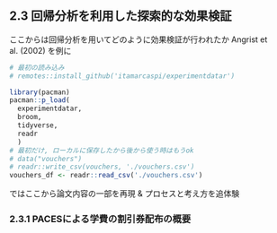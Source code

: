 ## 2.3 回帰分析を利用した探索的な効果検証

ここからは回帰分析を用いてどのように効果検証が行われたか Angrist et al. (2002) を例に

```r
# 最初の読み込み
# remotes::install_github('itamarcaspi/experimentdatar')

library(pacman)
pacman::p_load(
  experimentdatar,
  broom,
  tidyverse,
  readr
  )
# 最初だけ, ローカルに保存したから後から使う時はもうok
# data("vouchers")
# readr::write_csv(vouchers, './vouchers.csv')
vouchers_df <- readr::read_csv('./vouchers.csv')
```

ではここから論文内容の一部を再現 & プロセスと考え方を追体験

### 2.3.1 PACESによる学費の割引券配布の概要
